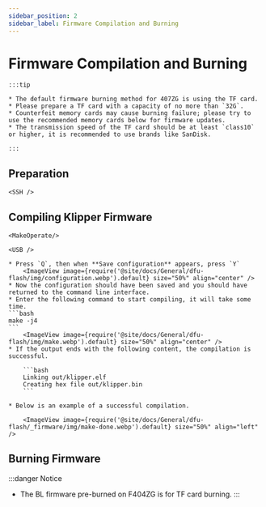 ```yaml
---
sidebar_position: 2
sidebar_label: Firmware Compilation and Burning
---
```







# Firmware Compilation and Burning

    :::tip

    * The default firmware burning method for 407ZG is using the TF card.
    * Please prepare a TF card with a capacity of no more than `32G`.
    * Counterfeit memory cards may cause burning failure; please try to use the recommended memory cards below for firmware updates.
    * The transmission speed of the TF card should be at least `class10` or higher, it is recommended to use brands like SanDisk.

    :::



## Preparation

    <SSH />

## Compiling Klipper Firmware

    <MakeOperate/>

    <USB />

    * Press `Q`, then when **Save configuration** appears, press `Y`
        <ImageView image={require('@site/docs/General/dfu-flash/img/configuration.webp').default} size="50%" align="center" />
    * Now the configuration should have been saved and you should have returned to the command line interface.
    * Enter the following command to start compiling, it will take some time.
    ```bash
    make -j4
    ```
        <ImageView image={require('@site/docs/General/dfu-flash/img/make.webp').default} size="50%" align="center" />
    * If the output ends with the following content, the compilation is successful.

        ```bash
        Linking out/klipper.elf
        Creating hex file out/klipper.bin
        ```

    * Below is an example of a successful compilation.

        <ImageView image={require('@site/docs/General/dfu-flash/_firmware/img/make-done.webp').default} size="50%" align="left" />

## Burning Firmware

:::danger Notice
* The BL firmware pre-burned on F404ZG is for TF card burning.
:::

    <TF />
